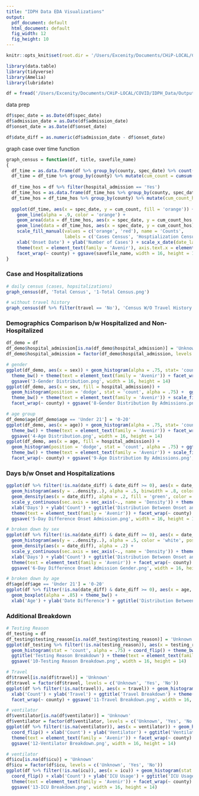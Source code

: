 ```yaml
---
title: "IDPH Data EDA Visualizations"
output:
  pdf_document: default
  html_document: default
  fig_width: 12
  fig_height: 10
---
```


```r
knitr::opts_knit$set(root.dir = '/Users/Excenity/Documents/CHiP-LOCAL/COVID/IDPH_Data/Output/County Graphs')

library(data.table)
library(tidyverse)
library(Amelia)
library(lubridate)

df = fread('/Users/Excenity/Documents/CHiP-LOCAL/COVID/IDPH_Data/Output/idph_cleaned_dates.csv')
```

data prep
```r
df$spec_date = as.Date(df$spec_date)
df$admission_date = as.Date(df$admission_date)
df$onset_date = as.Date(df$onset_date)

df$date_diff = as.numeric(df$admission_date - df$onset_date)
```

graph case over time function
```r
graph_census = function(df, title, savefile_name)
{
  df_time = as.data.frame(df %>% group_by(county, spec_date) %>% count() %>% arrange(county, spec_date))
  df_time = df_time %>% group_by(county) %>% mutate(cum_count = cumsum(n)) %>% filter(!is.na(spec_date))
  
  df_time_hos = df %>% filter(hospital_admission == 'Yes') 
  df_time_hos = as.data.frame(df_time_hos %>% group_by(county, spec_date) %>% count() %>% arrange(county, spec_date))
  df_time_hos = df_time_hos %>% group_by(county) %>% mutate(cum_count_hos = cumsum(n)) %>% filter(!is.na(spec_date))
  
  ggplot(df_time, aes(x = spec_date, y = cum_count, fill = 'orange')) + geom_area(alpha = .5) +
    geom_line(alpha = .9, color = 'orange') +
    geom_area(data = df_time_hos, aes(x = spec_date, y = cum_count_hos, fill = 'red'), alpha = .5) +
    geom_line(data = df_time_hos, aes(x = spec_date, y = cum_count_hos), color = 'red', alpha = .9) +
    scale_fill_manual(values = c('orange', 'red'), name = 'Counts',
                      labels = c('Cases Census', 'Hosptialization Census')) + ggtitle(title) + theme_bw() +
    xlab('Onset Date') + ylab('Number of Cases') + scale_x_date(date_labels = '%b/%d', date_breaks = '3 weeks') +
    theme(text = element_text(family = 'Avenir'), axis.text.x = element_text(angle = 45, hjust = 1)) +
    facet_wrap(~ county) + ggsave(savefile_name, width = 16, height = 14)
}
```

### Case and Hospitalizations 

```r
# daily census (cases, hopsitalizations)
graph_census(df, 'Total Census', '1-Total Census.png')

# without travel history
graph_census(df %>% filter(travel == 'No'), 'Census W/O Travel History', '2-Census without Travel.png')
```

### Demographics Comparison b/w Hospitalized and Non-Hospitalized

```r
df_demo = df
df_demo$hospital_admission[is.na(df_demo$hospital_admission)] = 'Unknown'
df_demo$hospital_admission = factor(df_demo$hospital_admission, levels = c('No', 'Yes', 'Unknown'))

# gender
ggplot(df_demo, aes(x = sex)) + geom_histogram(alpha = .75, stat= 'count') +  ggtitle('Gender Distribution') +
  theme_bw() + theme(text = element_text(family = 'Avenir')) + facet_wrap(~ county) +
  ggsave('3-Gender Distribution.png', width = 16, height = 14)
ggplot(df_demo, aes(x = sex, fill = hospital_admission)) + 
  geom_histogram(position = 'dodge', stat = 'count', alpha = .75) +  ggtitle('Gender Distribution By Admissions') +
  theme_bw() + theme(text = element_text(family = 'Avenir')) + scale_fill_discrete(name = 'Admitted to Hospital?') +
  facet_wrap(~ county) + ggsave('8-Gender Distribution By Admissions.png', width = 16, height = 14)

# age group
df_demo$age[df_demo$age == 'Under 21'] = '0-20'
ggplot(df_demo, aes(x = age)) + geom_histogram(alpha = .75, stat= 'count') +  ggtitle('Age Distribution') +
  theme_bw() + theme(text = element_text(family = 'Avenir')) + facet_wrap(~ county) + 
  ggsave('4-Age Distribution.png', width = 16, height = 14)
ggplot(df_demo, aes(x = age, fill = hospital_admission)) +
  geom_histogram(position = 'dodge', stat = 'count', alpha = .75) + ggtitle('Age Distribution By Admissions') +
  theme_bw() + theme(text = element_text(family = 'Avenir')) + scale_fill_discrete(name = 'Admitted to Hospital?') +
  facet_wrap(~ county) + ggsave('9-Age Distribution By Admissions.png', width = 16, height = 14)
```

### Days b/w Onset and Hospitalizations

```r
ggplot(df %>% filter(!is.na(date_diff) & date_diff >= 0), aes(x = date_diff)) +
  geom_histogram(aes(y = ..density..), alpha = .5, binwidth = .8, color = 'white', bins = 41) +
  geom_density(aes(x = date_diff), alpha = .2, fill = 'green', color = 'dark green') + 
  scale_y_continuous(sec.axis = sec_axis(~., name = 'Density')) + theme_bw() +
  xlab('Days') + ylab('Count') + ggtitle('Distribution Between Onset and Hospitalization') + 
  theme(text = element_text(family = 'Avenir')) + facet_wrap(~ county) + 
  ggsave('5-Day Difference Onset Admission.png', width = 16, height = 14)

# broken down by sex 
ggplot(df %>% filter(!is.na(date_diff) & date_diff >= 0), aes(x = date_diff, color = sex, fill = sex)) +
  geom_histogram(aes(y = ..density..), alpha = .5, color = 'white', position = 'dodge', bins = 41) +
  geom_density(aes(x = date_diff), alpha = .2) + 
  scale_y_continuous(sec.axis = sec_axis(~., name = 'Density')) + theme_bw() +
  xlab('Days') + ylab('Count') + ggtitle('Distribution Between Onset and Hospitalization') +
  theme(text = element_text(family = 'Avenir')) + facet_wrap(~ county) +
  ggsave('6-Day Difference Onset Admission Gender.png', width = 16, height = 14)

# broken down by age
df$age[df$age == 'Under 21'] = '0-20'
ggplot(df %>% filter(!is.na(date_diff) & date_diff >= 0), aes(x = age, y = date_diff, color = age)) +
  geom_boxplot(alpha = .85) + theme_bw() +
  xlab('Age') + ylab('Date Difference') + ggtitle('Distribution Between Onset and Hospitalization') + theme(text = element_text(family = 'Avenir')) + facet_wrap(~ county) + ggsave('7-Day Difference Age.png', width = 16, height = 14)
```

### Additional Breakdown

```r
# Testing Reason
df_testing = df
df_testing$testing_reason[is.na(df_testing$testing_reason)] = 'Unknown'
ggplot(df_testing %>% filter(!is.na(testing_reason)), aes(x = testing_reason)) +
  geom_histogram(stat = 'count', alpha = .75) + coord_flip() + theme_bw() + xlab('Count') + ylab('Testing Reason') + 
  ggtitle('Testing Reason Breakdown') + theme(text = element_text(family = 'Avenir')) + facet_wrap(~ county) +
  ggsave('10-Testing Reason Breakdown.png', width = 16, height = 14)

# Travel 
df$travel[is.na(df$travel)] = 'Unknown'
df$travel = factor(df$travel, levels = c('Unknown', 'Yes', 'No'))
ggplot(df %>% filter(!is.na(travel)), aes(x = travel)) + geom_histogram(stat = 'count', alpha = .75) + coord_flip() +
  xlab('Count') + ylab('Travel') + ggtitle('Travel Breakdown') + theme(text = element_text(family = 'Avenir')) +
  facet_wrap(~ county) + ggsave('11-Travel Breakdown.png', width = 16, height = 14)

# ventilator
df$ventilator[is.na(df$ventilator)] = 'Unknown'
df$ventilator = factor(df$ventilator, levels = c('Unknown', 'Yes', 'No'))
ggplot(df %>% filter(!is.na(ventilator)), aes(x = ventilator)) + geom_histogram(stat = 'count', alpha = .75) +
  coord_flip() + xlab('Count') + ylab('Ventilator') + ggtitle('Ventilator Use Breakdown') + 
  theme(text = element_text(family = 'Avenir')) + facet_wrap(~ county) + facet_wrap(~ county) +
  ggsave('12-Ventilator Breakdown.png', width = 16, height = 14)

# ventilator
df$icu[is.na(df$icu)] = 'Unknown'
df$icu = factor(df$icu, levels = c('Unknown', 'Yes', 'No'))
ggplot(df %>% filter(!is.na(icu)), aes(x = icu)) + geom_histogram(stat = 'count', alpha = .75) +
  coord_flip() + xlab('Count') + ylab('ICU Usage') + ggtitle('ICU Usage Breakdown') + 
  theme(text = element_text(family = 'Avenir')) + facet_wrap(~ county) + 
  ggsave('13-ICU Breakdown.png', width = 16, height = 14)
```
